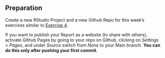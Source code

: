 ## Preparation {#w6-preperation}

Create a new RStudio Project and a new Github Repo for this week's exercises similar to [Exercise 4](#w4-preparation).

If you want to publish your Report as a website (to share with others), activate Github Pages by going to your repo on Github, clicking on *Settings > Pages*, and under *Source* switch from *None* to your Main branch. **You can do this only after pushing your first commit**.
